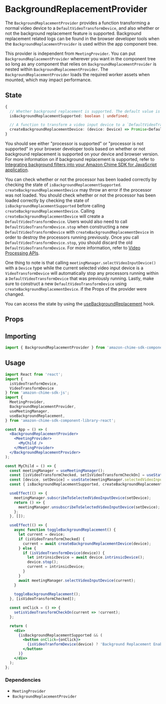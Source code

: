 
<Meta title="SDK Providers/BackgroundReplacementProvider" />

# BackgroundReplacementProvider

The `BackgroundReplacementProvider` provides a function transforming a normal video device to a `DefaultVideoTransformDevice`, and also whether or not the background replacement feature is supported.
Background replacement related logs can be found in the browser developer tools when the `BackgroundReplacementProvider` is used within the app component tree.

This provider is independent from `MeetingProvider`. You can put `BackgroundReplacementProvider` wherever you want in the component tree so long as any component that relies on 
`BackgroundReplacementProvider` is nested within `BackgroundReplacementProvider`. The `BackgroundReplacementProvider` loads the required worker assets
when mounted, which may impact performance.

## State

```typescript
{
  // Whether background replacement is supported. The default value is undefined, then changes to true or false.
  isBackgroundReplacementSupported: boolean | undefined;

  // A function to transform a video input device to a `DefaultVideoTransformDevice`.
  createBackgroundReplacementDevice: (device: Device) => Promise<DefaultVideoTransformDevice>;
}

```

You should see either "processor is supported" or "processor is not supported" in your browser developer tools based on whether or not
background replacement is supported on your device and browser version. For more information on if background replacement is supported, refer
to [Integrating background filters into your Amazon Chime SDK for JavaScript application](https://github.com/aws/amazon-chime-sdk-js/blob/main/guides/15_Background_Filter_Video_Processor.md#integrating-background-filters-into-your-amazon-chime-sdk-for-javascript-application).

You can check whether or not the processor has been loaded correctly by checking the state of `isBackgroundReplacementSupported`.
`createBackgroundReplacementDevice` may throw an error if the processor was not loaded. You should check whether or not the processor has been loaded correctly by checking the state of `isBackgroundReplacementSupported`
before calling `createBackgroundReplacementDevice`. Calling `createBackgroundReplacementDevice` will create a `DefaultVideoTransformDevice`. Users would also need to call `DefaultVideoTransformDevice.stop` when constructing a new 
`DefaultVideoTransformDevice` with `createBackgroundReplacementDevice` in order to destroy the processors running previously. Once you call `DefaultVideoTransformDevice.stop`, you should discard the old `DefaultVideoTransformDevice`. 
For more information, refer to [Video Processing APIs](https://github.com/aws/amazon-chime-sdk-js/blob/main/guides/10_Video_Processor.md#stopping-videotransformdevice).

One thing to note is that calling `meetingManager.selectVideoInputDevice()` with a `Device` type while the current selected video input device is a `VideoTransformDevice`
will automatically stop any processors running within a `DefaultVideoTransformDevice` that was previously running. Lastly, make sure to construct a new `DefaultVideoTransformDevice` using `createBackgroundReplacementDevice`.
if the Props of the provider were changed.

You can access the state by using the [useBackgroundReplacement](/docs/sdk-hooks-useBackgroundReplacement--page) hook.

## Props

<Props of={BackgroundReplacementProvider} />

## Importing

```javascript
import { BackgroundReplacementProvider } from 'amazon-chime-sdk-component-library-react';
```

## Usage

```jsx
import React from 'react';
import {
  isVideoTranformDevice,
  VideoTransformDevice
} from 'amazon-chime-sdk-js';
import {
  MeetingProvider,
  BackgroundReplacementProvider,
  useMeetingManager,
  useBackgroundReplacement,
} from 'amazon-chime-sdk-component-library-react';

const App = () => (
  <BackgroundReplacementProvider>
    <MeetingProvider>
      <MyChild />
    </MeetingProvider>
  </BackgroundReplacementProvider>
);

const MyChild = () => {
  const meetingManager = useMeetingManager();
  const [isVideoTransformChecked, setIsVideoTransformCheckOn] = useState(false);
  const [device, setDevice] = useState(meetingManager.selectedVideoInputDevice);
  const { isBackgroundReplacementSupported, createBackgroundReplacementDevice } = useBackgroundReplacement();

  useEffect(() => {
    meetingManager.subscribeToSelectedVideoInputDevice(setDevice);
    return () => {
      meetingManager.unsubscribeToSelectedVideoInputDevice(setDevice);
    };
  }, []);

  useEffect(() => {
    async function toggleBackgroundReplacement() {
      let current = device;
      if (isVideoTransformChecked) {
        current = await createBackgroundReplacementDevice(device);
      } else {
        if (isVideoTransformDevice(device)) {
          let intrinsicDevice = await device.intrinsicDevice();
          device.stop();
          current = intrinsicDevice;
        }
      }
      await meetingManager.selectVideoInputDevice(current);
    }
    
    toggleBackgroundReplacement();
  }, [isVideoTransformChecked]);

  const onClick = () => {
    setisVideoTransformCheckOn(current => !current);
  };

  return (
    <div>
      {isBackgroundReplacementSupported && (
        <button onClick={onClick}>
          {isVideoTranformDevice(device) ? 'Background Replacement Enabled' : 'Enable Background Replacement'}
        </button>
      )}
    </div>
  );
};
```
### Dependencies

- `MeetingProvider`
- `BackgroundReplacementProvider`
